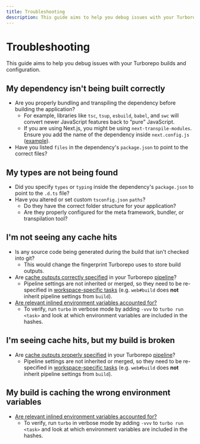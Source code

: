 ```yaml
---
title: Troubleshooting
description: This guide aims to help you debug issues with your Turborepo builds and configuration.
---
```


# Troubleshooting

This guide aims to help you debug issues with your Turborepo builds and configuration.

## My dependency isn't being built correctly

- Are you properly bundling and transpiling the dependency before building the application?
  - For example, libraries like `tsc`, `tsup`, `esbuild`, `babel`, and `swc` will convert newer JavaScript features back to “pure” JavaScript.
  - If you are using Next.js, you might be using `next-transpile-modules`. Ensure you add the name of the dependency inside `next.config.js` ([example](https://github.com/vercel/turbo/blob/main/examples/basic/apps/docs/next.config.js#L1)).
- Have you listed `files` in the dependency's `package.json` to point to the correct files?

## My types are not being found

- Did you specify `types` or `typing` inside the dependency's `package.json` to point to the `.d.ts` file?
- Have you altered or set custom `tsconfig.json` `paths`?
  - Do they have the correct folder structure for your application?
  - Are they properly configured for the meta framework, bundler, or transpilation tool?

## I'm not seeing any cache hits

- Is any source code being generated during the build that isn't checked into git?
  - This would change the fingerprint Turborepo uses to store build outputs.
- Are [cache outputs correctly specified](./core-concepts/caching#configuring-cache-outputs) in your Turborepo [pipeline](./core-concepts/monorepos/running-tasks#defining-a-pipeline)?
  - Pipeline settings are not inherited or merged, so they need to be re-specified in [workspace-specific tasks](./core-concepts/monorepos/running-tasks#specific-workspace-tasks) (e.g. `web#build` does **not** inherit pipeline settings from `build`).
- [Are relevant inlined environment variables accounted for?](./core-concepts/caching#alter-caching-based-on-environment-variables-and-files)
  - To verify, run `turbo` in verbose mode by adding `-vvv` to `turbo run <task>` and look at which environment variables are included in the hashes.

## I'm seeing cache hits, but my build is broken

- Are [cache outputs properly specified](./core-concepts/caching#configuring-cache-outputs) in your Turborepo [pipeline](./core-concepts/monorepos/running-tasks#defining-a-pipeline)?
  - Pipeline settings are not inherited or merged, so they need to be re-specified in [workspace-specific tasks](./core-concepts/monorepos/running-tasks#specific-workspace-tasks) (e.g. `web#build` does **not** inherit pipeline settings from `build`).

## My build is caching the wrong environment variables

- [Are relevant inlined environment variables accounted for?](./core-concepts/caching#alter-caching-based-on-environment-variables-and-files)
  - To verify, run `turbo` in verbose mode by adding `-vvv` to `turbo run <task>` and look at which environment variables are included in the hashes.

